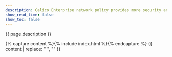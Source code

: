 ```yaml
---
description: Calico Enterprise network policy provides more security and threat protection features than open source Calico network policy.
show_read_time: false
show_toc: false
---
```


{{ page.description }}

{% capture content %}{% include index.html %}{% endcapture %}
{{ content | replace: "    ", "" }}
